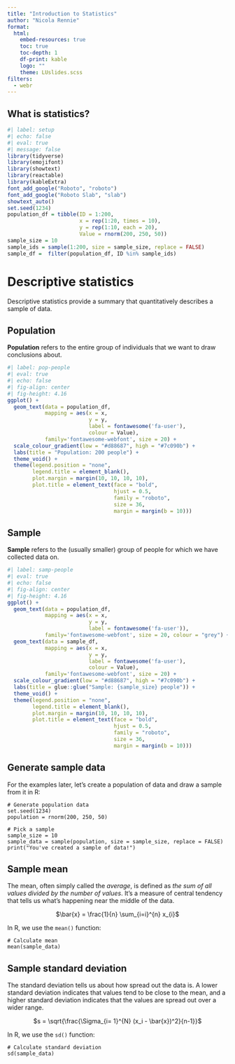 ```yaml
---
title: "Introduction to Statistics"
author: "Nicola Rennie"
format:
  html:
    embed-resources: true
    toc: true
    toc-depth: 1
    df-print: kable
    logo: ""
    theme: LUslides.scss
filters:
  - webr
---
```


## What is statistics?

```r
#| label: setup
#| echo: false
#| eval: true
#| message: false
library(tidyverse)
library(emojifont)
library(showtext)
library(reactable)
library(kableExtra)
font_add_google("Roboto", "roboto")
font_add_google("Roboto Slab", "slab")
showtext_auto()
set.seed(1234)
population_df = tibble(ID = 1:200, 
                       x = rep(1:20, times = 10),
                       y = rep(1:10, each = 20),
                       Value = rnorm(200, 250, 50))
sample_size = 10
sample_ids = sample(1:200, size = sample_size, replace = FALSE)
sample_df =  filter(population_df, ID %in% sample_ids)
```

# Descriptive statistics {background-color="#b4b7b8"}

Descriptive statistics provide a summary that quantitatively describes a sample of data.

## Population

**Population** refers to the entire group of individuals that we want to draw conclusions about. 

```r
#| label: pop-people
#| eval: true
#| echo: false
#| fig-align: center
#| fig-height: 4.16
ggplot() +
  geom_text(data = population_df,
            mapping = aes(x = x,
                          y = y,
                          label = fontawesome('fa-user'),
                          colour = Value),
            family='fontawesome-webfont', size = 20) +
  scale_colour_gradient(low = "#d88687", high = "#7c090b") +
  labs(title = "Population: 200 people") +
  theme_void() +
  theme(legend.position = "none", 
        legend.title = element_blank(),
        plot.margin = margin(10, 10, 10, 10), 
        plot.title = element_text(face = "bold",
                                  hjust = 0.5,
                                  family = "roboto",
                                  size = 36,
                                  margin = margin(b = 10)))

```

## Sample

**Sample** refers to the (usually smaller) group of people for which we have collected data on.

```r
#| label: samp-people
#| eval: true
#| echo: false
#| fig-align: center
#| fig-height: 4.16
ggplot() +
  geom_text(data = population_df,
            mapping = aes(x = x,
                          y = y,
                          label = fontawesome('fa-user')),
            family='fontawesome-webfont', size = 20, colour = "grey") +
  geom_text(data = sample_df,
            mapping = aes(x = x,
                          y = y,
                          label = fontawesome('fa-user'),
                          colour = Value),
            family='fontawesome-webfont', size = 20) +
  scale_colour_gradient(low = "#d88687", high = "#7c090b") +
  labs(title = glue::glue("Sample: {sample_size} people")) +
  theme_void() +
  theme(legend.position = "none", 
        legend.title = element_blank(),
        plot.margin = margin(10, 10, 10, 10), 
        plot.title = element_text(face = "bold",
                                  hjust = 0.5,
                                  family = "roboto",
                                  size = 36,
                                  margin = margin(b = 10)))

```

## Generate sample data

For the examples later, let's create a population of data and draw a sample from it in R:

```webr-r
# Generate population data
set.seed(1234)
population = rnorm(200, 250, 50)

# Pick a sample
sample_size = 10
sample_data = sample(population, size = sample_size, replace = FALSE)
print("You've created a sample of data!")
```

## Sample mean

The mean, often simply called the *average*, is defined as *the sum of all values divided by the number of values*. It's a measure of central tendency that tells us what's happening near the middle of the data.

::::{style='text-align: center;'}

$\bar{x} = \frac{1}{n} \sum_{i=i}^{n} x_{i}$

::::

In R, we use the `mean()` function:

```webr-r
# Calculate mean
mean(sample_data)
```

## Sample standard deviation

The standard deviation tells us about how spread out the data is. A lower standard deviation indicates that values tend to be close to the mean, and a higher standard deviation indicates that the values are spread out over a wider range.

::::{style='text-align: center;'}

$s = \sqrt{\frac{\Sigma_{i= 1}^{N} (x_i - \bar{x})^2}{n-1}}$

::::

In R, we use the `sd()` function:

```webr-r
# Calculate standard deviation
sd(sample_data)
```
